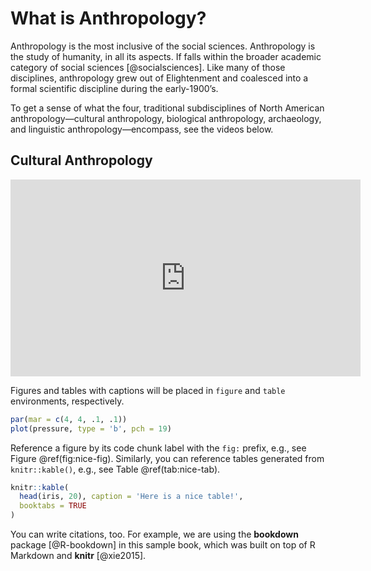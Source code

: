 # What is Anthropology? {#whatsanth}

Anthropology is the most inclusive of the social sciences. Anthropology is the study of humanity, in all its aspects. If falls within the broader academic category of social sciences [@socialsciences]. Like many of those disciplines, anthropology grew out of Elightenment and coalesced into a formal scientific discipline during the early-1900's.

To get a sense of what the four, traditional subdisciplines of North American anthropology---cultural anthropology, biological anthropology, archaeology, and linguistic anthropology---encompass, see the videos below.

## Cultural Anthropology

<CENTER>
<iframe width="560" height="315" src="https://www.youtube.com/embed/2IZb3t5mbX8?rel=0" frameborder="0" allowfullscreen></iframe>
</CENTER>

Figures and tables with captions will be placed in `figure` and `table` environments, respectively.

```r
par(mar = c(4, 4, .1, .1))
plot(pressure, type = 'b', pch = 19)
```

Reference a figure by its code chunk label with the `fig:` prefix, e.g., see Figure \@ref(fig:nice-fig). Similarly, you can reference tables generated from `knitr::kable()`, e.g., see Table \@ref(tab:nice-tab).

```r
knitr::kable(
  head(iris, 20), caption = 'Here is a nice table!',
  booktabs = TRUE
)
```

You can write citations, too. For example, we are using the **bookdown** package [@R-bookdown] in this sample book, which was built on top of R Markdown and **knitr** [@xie2015].
